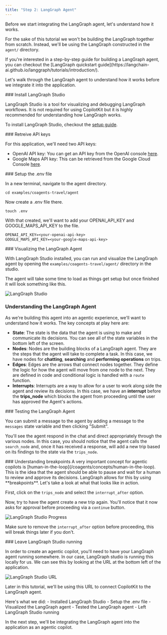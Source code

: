 ```yaml
---
title: "Step 2: LangGraph Agent"
---
```


Before we start integrating the LangGraph agent, let's understand how it works. 

For the sake of this tutorial we won't be building the LangGraph together from scratch. 
Instead, we'll be using the LangGraph constructed in the `agent/` directory.

<Callout>
If you're interested in a step-by-step guide for building a LangGraph agent, you can checkout the 
[LangGraph quickstart guide](https://langchain-ai.github.io/langgraph/tutorials/introduction/).
</Callout>

Let's walk through the LangGraph agent to understand how it works before we integrate it into the application.

<Steps>
<Step>
### Install LangGraph Studio

LangGraph Studio is a tool for visualizing and debugging LangGraph workflows. It is not required for using CopilotKit but it is highly recommended
for understanding how LangGraph works. 

To install LangGraph Studio, checkout the [setup guide](https://github.com/langchain-ai/langgraph-studio?tab=readme-ov-file#setup).

</Step>
<Step>
### Retreive API keys

For this application, we'll need two API keys:
- OpenAI API key: You can get an API key from the OpenAI console [here](https://platform.openai.com/api-keys).
- Google Maps API key: This can be retrieved from the Google Cloud Console [here](https://developers.google.com/maps/documentation/places/web-service/get-api-key#creating-api-keys).

</Step>
<Step>
### Setup the .env file

In a new terminal, navigate to the agent directory.

```shell
cd examples/coagents-travel/agent
```

Now create a .env file there.

```shell
touch .env
```

With that created, we'll want to add your OPENAI_API_KEY and GOOGLE_MAPS_API_KEY to the file.

```txt title=".env"
OPENAI_API_KEY=<your-openai-api-key>
GOOGLE_MAPS_API_KEY=<your-google-maps-api-key>
```

</Step>
<Step>
### Visualizing the LangGraph Agent

With LangGraph Studio installed, you can run and visualize the LangGraph agent by opening the `examples/coagents-travel/agent/` directory in the studio.

The agent will take some time to load as things get setup but once finished it will look something like this.

![LangGraph Studio](/images/coagents/tutorials/ai-travel-app/lgs-overview.png)


</Step>
<Step>

### Understanding the LangGraph Agent

As we're building this agent into an agentic experience, we'll want to understand how it works. The key concepts at play here are:

- **State**: The state is the data that the agent is using to make and communicate its decisions. You can see all of the state variables in the bottom left of the screen.
- **Nodes**: Nodes are the building blocks of a LangGraph agent. They are the steps that the agent will take to complete a task. In this case, we have nodes for **chatting**, **searching** and **performing operations** on trips.
- **Edges**: Edges are the arrows that connect nodes together. They define the logic for how the agent will move from one node to the next. They are defined in code and conditional logic is handled with a `route` function.
- **Interrupts**: Interrupts are a way to allow for a user to work along side the agent and review its decisions. In this case, we have an **interrupt** before the **trips_node** which blocks the agent from proceeding until the user has approved the Agent's actions.

</Step>
<Step>
### Testing the LangGraph Agent

You can submit a message to the agent by adding a message to the `messages` state variable and then clicking "Submit".

You'll see the agent respond in the chat and direct appropriately through the various nodes. In this case, you should notice that the
agent calls the `search_node` and, once it has received a response, will add a new trip based on its findings to the state via the 
`trips_node`.

</Step>
<Step>
### Understanding breakpoints
A very important concept for agentic copilots is [human-in-the-loop](/coagents/concepts/human-in-the-loop). This is the idea that the agent should be able to pause and wait for a human to review and approve its decisions.
LangGraph allows for this by using **breakpoints**. Let's take a look at what that looks like in action.

First, click on the `trips_node` and select the `interrupt_after` option.

Now, try to have the agent create a new trip again. You'll notice that it now asks for approval before proceeding via a `continue` button.

![LangGraph Studio Progress](/images/coagents/tutorials/ai-travel-app/lgs-progress.png)

Make sure to remove the `interrupt_after` option before proceeding, this will break things later if you don't.

</Step>
<Step>
### Leave LangGraph Studio running

In order to create an agentic copilot, you'll need to have your LangGraph agent running somewhere. In our case, LangGraph studio is 
running this locally for us. We can see this by looking at the URL at the bottom left of the application.

![LangGraph Studio URL](/images/coagents/tutorials/ai-travel-app/lgs-url.png)

Later in this tutorial, we'll be using this URL to connect CopilotKit to the LangGraph agent.

</Step>
</Steps>
Here's what we did:
- Installed LangGraph Studio
- Setup the .env file
- Visualized the LangGraph agent
- Tested the LangGraph agent
- Left LangGraph Studio running

In the next step, we'll be integrating the LangGraph agent into the application as an agentic copilot.